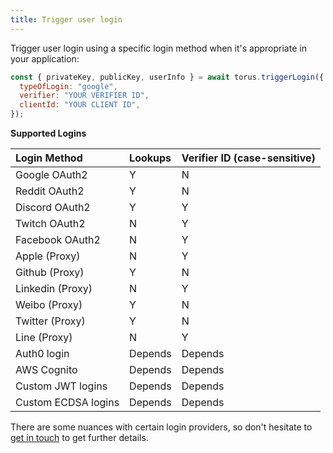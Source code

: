 ```yaml
---
title: Trigger user login
---
```


Trigger user login using a specific login method when it's appropriate in your
application:

```javascript
const { privateKey, publicKey, userInfo } = await torus.triggerLogin({
  typeOfLogin: "google",
  verifier: "YOUR VERIFIER ID",
  clientId: "YOUR CLIENT ID",
});
```

**Supported Logins**

| Login Method        | Lookups | Verifier ID (case-sensitive) |
| :------------------ | :------ | :--------------------------- |
| Google OAuth2       | Y       | N                            |
| Reddit OAuth2       | Y       | N                            |
| Discord OAuth2      | Y       | Y                            |
| Twitch OAuth2       | N       | Y                            |
| Facebook OAuth2     | N       | Y                            |
| Apple (Proxy)       | N       | Y                            |
| Github (Proxy)      | Y       | N                            |
| Linkedin (Proxy)    | N       | Y                            |
| Weibo (Proxy)       | Y       | N                            |
| Twitter (Proxy)     | Y       | N                            |
| Line (Proxy)        | N       | Y                            |
| Auth0 login         | Depends | Depends                      |
| AWS Cognito         | Depends | Depends                      |
| Custom JWT logins   | Depends | Depends                      |
| Custom ECDSA logins | Depends | Depends                      |

There are some nuances with certain login providers, so don't hesitate to
[get in touch](https://tor.us/contact-us.html) to get further details.
